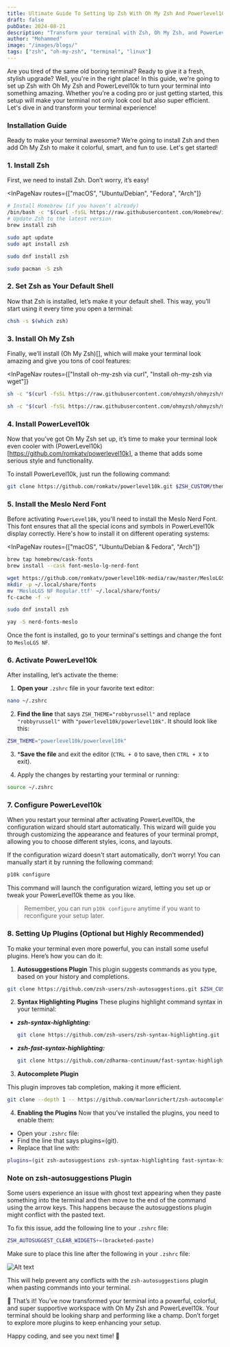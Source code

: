 ```yaml
---
title: Ultimate Guide To Setting Up Zsh With Oh My Zsh And Powerlevel10k For A Stunning Terminal
draft: false
pubDate: 2024-08-21
description: "Transform your terminal with Zsh, Oh My Zsh, and PowerLevel10k! This beginner-friendly guide walks you through the installation and setup process, adding style and efficiency to your command line experience."
author: "Mohammed"
image: "/images/blogs/"
tags: ["zsh", "oh-my-zsh", "terminal", "linux"]
---
```


Are you tired of the same old boring terminal? Ready to give it a fresh, stylish upgrade? Well, you're in the right place! In this guide, we're going to set up Zsh with Oh My Zsh and PowerLevel10k to turn your terminal into something amazing. Whether you're a coding pro or just getting started, this setup will make your terminal not only look cool but also super efficient. Let's dive in and transform your terminal experience!

### Installation Guide

Ready to make your terminal awesome? We’re going to install Zsh and then add Oh My Zsh to make it colorful, smart, and fun to use. Let's get started!

### 1. Install Zsh

First, we need to install Zsh. Don’t worry, it’s easy!

<InPageNav
    routes={["macOS", "Ubuntu/Debian", "Fedora", "Arch"]}
>
```bash
# Install Homebrew (if you haven’t already)
/bin/bash -c "$(curl -fsSL https://raw.githubusercontent.com/Homebrew/install/HEAD/install.sh)"
# Update Zsh to the latest version
brew install zsh
```
```bash
sudo apt update
sudo apt install zsh
```
```bash
sudo dnf install zsh
```
```bash
sudo pacman -S zsh
```
</InPageNav>

### 2. Set Zsh as Your Default Shell

Now that Zsh is installed, let’s make it your default shell. This way, you’ll start using it every time you open a terminal:

```bash
chsh -s $(which zsh)
```

### 3. Install Oh My Zsh

Finally, we’ll install (Oh My Zsh)[], which will make your terminal look amazing and give you tons of cool features:


<InPageNav
    routes={["Install oh-my-zsh via curl", "Install oh-my-zsh via wget"]}
>
```bash
sh -c "$(curl -fsSL https://raw.githubusercontent.com/ohmyzsh/ohmyzsh/master/tools/install.sh)"
```
```bash
sh -c "$(curl -fsSL https://raw.githubusercontent.com/ohmyzsh/ohmyzsh/master/tools/install.sh)"
```
</InPageNav>

### 4. Install PowerLevel10k

Now that you’ve got Oh My Zsh set up, it’s time to make your terminal look even cooler with (PowerLevel10k)[https://github.com/romkatv/powerlevel10k], a theme that adds some serious style and functionality.

To install PowerLevel10k, just run the following command:

```zsh
git clone https://github.com/romkatv/powerlevel10k.git $ZSH_CUSTOM/themes/powerlevel10k
```

### 5. Install the Meslo Nerd Font

Before activating `PowerLevel10k`, you'll need to install the Meslo Nerd Font. This font ensures that all the special icons and symbols in PowerLevel10k display correctly. Here's how to install it on different operating systems:

<InPageNav
    routes={["macOS", "Ubuntu/Debian & Fedora", "Arch"]}
>
```bash
brew tap homebrew/cask-fonts
brew install --cask font-meslo-lg-nerd-font
```
```bash
wget https://github.com/romkatv/powerlevel10k-media/raw/master/MesloLGS%20NF%20Regular.ttf
mkdir -p ~/.local/share/fonts
mv 'MesloLGS NF Regular.ttf' ~/.local/share/fonts/
fc-cache -f -v
```
```bash
sudo dnf install zsh
```
```bash
yay -S nerd-fonts-meslo
```
</InPageNav>

Once the font is installed, go to your terminal's settings and change the font to `MesloLGS NF`.


### 6. Activate PowerLevel10k

After installing, let’s activate the theme:

1. **Open your** `.zshrc` file in your favorite text editor:

```zsh
nano ~/.zshrc
```

2. **Find the line** that says `ZSH_THEME="robbyrussell"` and replace `"robbyrussell"` with `"powerlevel10k/powerlevel10k"`. It should look like this:

```zsh
ZSH_THEME="powerlevel10k/powerlevel10k"
```

3. ***Save the file** and exit the editor (`CTRL + O` to save, then `CTRL + X` to exit).

4. Apply the changes by restarting your terminal or running:

```zsh
source ~/.zshrc
```

### 7. Configure PowerLevel10k
When you restart your terminal after activating PowerLevel10k, the configuration wizard should start automatically. This wizard will guide you through customizing the appearance and features of your terminal prompt, allowing you to choose different styles, icons, and layouts.

If the configuration wizard doesn't start automatically, don't worry! You can manually start it by running the following command:

```zsh
p10k configure
```

This command will launch the configuration wizard, letting you set up or tweak your PowerLevel10k theme as you like.

> Remember, you can run `p10k configure` anytime if you want to reconfigure your setup later.


### 8. Setting Up Plugins (Optional but Highly Recommended)

To make your terminal even more powerful, you can install some useful plugins. Here’s how you can do it:

1. **Autosuggestions Plugin**
This plugin suggests commands as you type, based on your history and completions.
```zsh
git clone https://github.com/zsh-users/zsh-autosuggestions.git $ZSH_CUSTOM/plugins/zsh-autosuggestions
```

2. **Syntax Highlighting Plugins**
These plugins highlight command syntax in your terminal:

- ***zsh-syntax-highlighting:***
  ```zsh
  git clone https://github.com/zsh-users/zsh-syntax-highlighting.git $ZSH_CUSTOM/plugins/zsh-syntax-highlighting
  ```

- ***zsh-fast-syntax-highlighting:***
  ```zsh
  git clone https://github.com/zdharma-continuum/fast-syntax-highlighting.git ${ZSH_CUSTOM:-$HOME/.oh-my-zsh/custom}/plugins/fast-syntax-highlighting
  ```

3. **Autocomplete Plugin**

This plugin improves tab completion, making it more efficient.

```zsh
git clone --depth 1 -- https://github.com/marlonrichert/zsh-autocomplete.git $ZSH_CUSTOM/plugins/zsh-autocomplete
```

4. **Enabling the Plugins**
Now that you’ve installed the plugins, you need to enable them:

- Open your `.zshrc` file:
- Find the line that says plugins=(git).
- Replace that line with:
```zsh title=".zshrc"
plugins=(git zsh-autosuggestions zsh-syntax-highlighting fast-syntax-highlighting zsh-autocomplete)
```

### Note on zsh-autosuggestions Plugin
Some users experience an issue with ghost text appearing when they paste something into the terminal and then move to the end of the command using the arrow keys. This happens because the autosuggestions plugin might conflict with the pasted text.

To fix this issue, add the following line to your `.zshrc` file:

```zsh title=".zshrc"
ZSH_AUTOSUGGEST_CLEAR_WIDGETS+=(bracketed-paste)
```

Make sure to place this line after the following in your `.zshrc` file:

![Alt text](/images/blogs/oh-my-zsh.png "ZSH_AUTOSUGGEST_CLEAR_WIDGETS")
 
This will help prevent any conflicts with the `zsh-autosuggestions` plugin when pasting commands into your terminal.

🎉 That’s it! You’ve now transformed your terminal into a powerful, colorful, and super supportive workspace with Oh My Zsh and PowerLevel10k. Your terminal should be looking sharp and performing like a champ. Don’t forget to explore more plugins to keep enhancing your setup.

Happy coding, and see you next time! 👋
